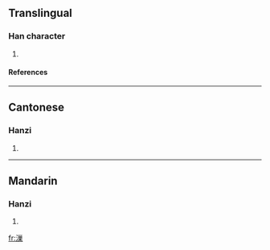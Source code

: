 ==Translingual==
===Han character===
{{Han char|rn=85|rad=水|as=11|sn=14|four=3219<sub>4</sub>|canj=水女女木 (EVVD)}}
# {{defn|Han|sort=水11}}
====References====
{{Han ref|kx=0644.270|dkj=18107|dj=1053.040|hdz=31734.050|uh=6F05|ud=28421|bh=E2AE|bd=58030}}

----
==Cantonese==
===Hanzi===
{{yue-hanzi|jyut=|y=chaau4}}
# {{defn|Cantonese}}

----
==Mandarin==
===Hanzi===
{{cmn-hanzi|pin=[[jiǎo]] ([[jiao3]])|wg=chiao<sup>3</sup>}}
# {{defn|Mandarin}}

[[fr:漅]]